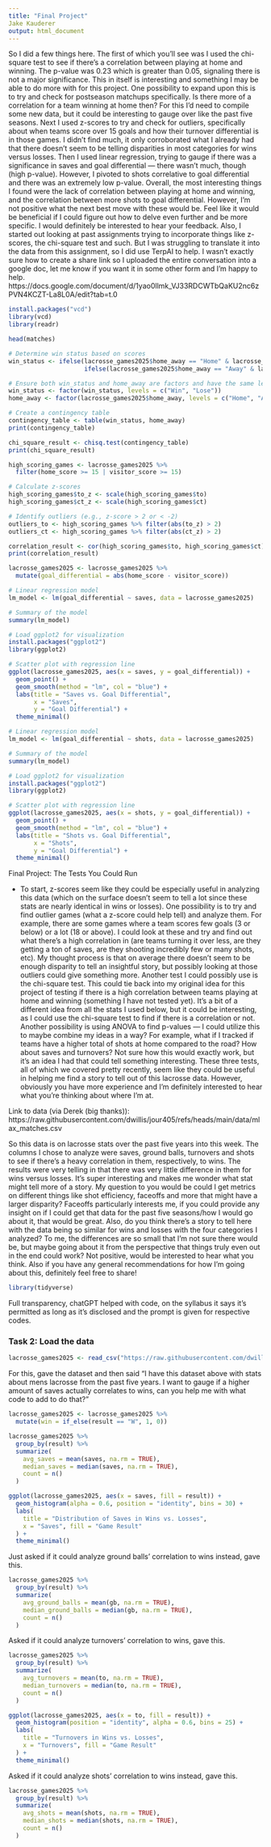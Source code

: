 ```yaml
---
title: "Final Project"
Jake Kauderer
output: html_document
---
```


So I did a few things here. The first of which you'll see was I used the chi-square test to see if there's a correlation between playing at home and winning. The p-value was 0.23 which is greater than 0.05, signaling there is not a major significance. This in itself is interesting and something I may be able to do more with for this project. One possibility to expand upon this is to try and check for postseason matchups specifically. Is there more of a correlation for a team winning at home then? For this I'd need to compile some new data, but it could be interesting to gauge over like the past five seasons. Next I used z-scores to try and check for outliers, specifically about when teams score over 15 goals and how their turnover differential is in those games. I didn't find much, it only corroborated what I already had that there doesn't seem to be telling disparities in most categories for wins versus losses. Then I used linear regression, trying to gauge if there was a significance in saves and goal differential — there wasn't much, though (high p-value). However, I pivoted to shots correlative to goal differential and there was an extremely low p-value. Overall, the most interesting things I found were the lack of correlation between playing at home and winning, and the correlation between more shots to goal differential. However, I'm not positive what the next best move with these would be. Feel like it would be beneficial if I could figure out how to delve even further and be more specific. I would definitely be interested to hear your feedback. Also, I started out looking at past assignments trying to incorporate things like z-scores, the chi-square test and such. But I was struggling to translate it into the data from this assignment, so I did use TerpAI to help. I wasn't exactly sure how to create a share link so I uploaded the entire conversation into a google doc, let me know if you want it in some other form and I'm happy to help. https://docs.google.com/document/d/1yao0llmk_VJ33RDCWTbQaKU2nc6zPVN4KCZT-La8L0A/edit?tab=t.0 


```r
install.packages("vcd")
library(vcd)
library(readr)
```

```r
head(matches)
```
```r
# Determine win status based on scores
win_status <- ifelse(lacrosse_games2025$home_away == "Home" & lacrosse_games2025$home_score > lacrosse_games2025$visitor_score, "Win",
                     ifelse(lacrosse_games2025$home_away == "Away" & lacrosse_games2025$visitor_score > lacrosse_games2025$home_score, "Win", "Lose"))

# Ensure both win_status and home_away are factors and have the same length
win_status <- factor(win_status, levels = c("Win", "Lose"))
home_away <- factor(lacrosse_games2025$home_away, levels = c("Home", "Away"))

# Create a contingency table
contingency_table <- table(win_status, home_away)
print(contingency_table)
```
```r
chi_square_result <- chisq.test(contingency_table)
print(chi_square_result)
```

```r
high_scoring_games <- lacrosse_games2025 %>%
  filter(home_score >= 15 | visitor_score >= 15)
```
```r
# Calculate z-scores
high_scoring_games$to_z <- scale(high_scoring_games$to)
high_scoring_games$ct_z <- scale(high_scoring_games$ct)

# Identify outliers (e.g., z-score > 2 or < -2)
outliers_to <- high_scoring_games %>% filter(abs(to_z) > 2)
outliers_ct <- high_scoring_games %>% filter(abs(ct_z) > 2)
```
```r
correlation_result <- cor(high_scoring_games$to, high_scoring_games$ct)
print(correlation_result)
```
```r
lacrosse_games2025 <- lacrosse_games2025 %>%
  mutate(goal_differential = abs(home_score - visitor_score))
```
```r
# Linear regression model
lm_model <- lm(goal_differential ~ saves, data = lacrosse_games2025)

# Summary of the model
summary(lm_model)
```
```r
# Load ggplot2 for visualization
install.packages("ggplot2")
library(ggplot2)

# Scatter plot with regression line
ggplot(lacrosse_games2025, aes(x = saves, y = goal_differential)) +
  geom_point() +
  geom_smooth(method = "lm", col = "blue") +
  labs(title = "Saves vs. Goal Differential",
       x = "Saves",
       y = "Goal Differential") +
  theme_minimal()
```
```r
# Linear regression model
lm_model <- lm(goal_differential ~ shots, data = lacrosse_games2025)

# Summary of the model
summary(lm_model)
```
```r
# Load ggplot2 for visualization
install.packages("ggplot2")
library(ggplot2)

# Scatter plot with regression line
ggplot(lacrosse_games2025, aes(x = shots, y = goal_differential)) +
  geom_point() +
  geom_smooth(method = "lm", col = "blue") +
  labs(title = "Shots vs. Goal Differential",
       x = "Shots",
       y = "Goal Differential") +
  theme_minimal()
```




Final Project: The Tests You Could Run

- To start, z-scores seem like they could be especially useful in analyzing this data (which on the surface doesn't seem to tell a lot since these stats are nearly identical in wins or losses). One possibility is to try and find outlier games (what a z-score could help tell) and analyze them. For example, there are some games where a team scores few goals (3 or below) or a lot (18 or above). I could look at these and try and find out what there's a high correlation in (are teams turning it over less, are they getting a ton of saves, are they shooting incredibly few or many shots, etc). My thought process is that on average there doesn't seem to be enough disparity to tell an insightful story, but possibly looking at those outliers could give something more. Another test I could possibly use is the chi-square test. This could tie back into my original idea for this project of testing if there is a high correlation between teams playing at home and winning (something I have not tested yet). It's a bit of a different idea from all the stats I used below, but it could be interesting, as I could use the chi-square test to find if there is a correlation or not. Another possibility is using ANOVA to find p-values — I could utilize this to maybe combine my ideas in a way? For example, what if I tracked if teams have a higher total of shots at home compared to the road? How about saves and turnovers? Not sure how this would exactly work, but it's an idea I had that could tell something interesting. These three tests, all of which we covered pretty recently, seem like they could be useful in helping me find a story to tell out of this lacrosse data. However, obviously you have more experience and I'm definitely interested to hear what you're thinking about where I'm at.  



Link to data (via Derek (big thanks)): https://raw.githubusercontent.com/dwillis/jour405/refs/heads/main/data/mlax_matches.csv 

So this data is on lacrosse stats over the past five years into this week. The columns I chose to analyze were saves, ground balls, turnovers and shots to see if there's a heavy correlation in them, respectively, to wins. The results were very telling in that there was very little difference in them for wins versus losses. It's super interesting and makes me wonder what stat might tell more of a story. My question to you would be could I get metrics on different things like shot efficiency, faceoffs and more that might have a larger disparity? Faceoffs particularly interests me, if you could provide any insight on if I could get that data for the past five seasons/how I would go about it, that would be great. Also, do you think there's a story to tell here with the data being so similar for wins and losses with the four categories I analyzed? To me, the differences are so small that I'm not sure there would be, but maybe going about it from the perspective that things truly even out in the end could work? Not positive, would be interested to hear what you think. Also if you have any general recommendations for how I'm going about this, definitely feel free to share!


```r
library(tidyverse)
```


Full transparency, chatGPT helped with code, on the syllabus it says it's permitted as long as it's disclosed and the prompt is given for respective codes.  

### Task 2: Load the data

```r
lacrosse_games2025 <- read_csv("https://raw.githubusercontent.com/dwillis/jour405/refs/heads/main/data/mlax_matches.csv")
```

For this, gave the dataset and then said "I have this dataset above with stats about mens lacrosse from the past five years. I want to gauge if a higher amount of saves actually correlates to wins, can you help me with what code to add to do that?"

```r
lacrosse_games2025 <- lacrosse_games2025 %>%
  mutate(win = if_else(result == "W", 1, 0))
```
```r
lacrosse_games2025 %>%
  group_by(result) %>%
  summarize(
    avg_saves = mean(saves, na.rm = TRUE),
    median_saves = median(saves, na.rm = TRUE),
    count = n()
  )
```
```r
ggplot(lacrosse_games2025, aes(x = saves, fill = result)) +
  geom_histogram(alpha = 0.6, position = "identity", bins = 30) +
  labs(
    title = "Distribution of Saves in Wins vs. Losses",
    x = "Saves", fill = "Game Result"
  ) +
  theme_minimal()
```

Just asked if it could analyze ground balls' correlation to wins instead, gave this.

```r
lacrosse_games2025 %>%
  group_by(result) %>%
  summarize(
    avg_ground_balls = mean(gb, na.rm = TRUE),
    median_ground_balls = median(gb, na.rm = TRUE),
    count = n()
  )
```

Asked if it could analyze turnovers' correlation to wins, gave this.

```r

lacrosse_games2025 %>%
  group_by(result) %>%
  summarize(
    avg_turnovers = mean(to, na.rm = TRUE),
    median_turnovers = median(to, na.rm = TRUE),
    count = n()
  )
```
```r
ggplot(lacrosse_games2025, aes(x = to, fill = result)) +
  geom_histogram(position = "identity", alpha = 0.6, bins = 25) +
  labs(
    title = "Turnovers in Wins vs. Losses",
    x = "Turnovers", fill = "Game Result"
  ) +
  theme_minimal()
```
Asked if it could analyze shots' correlation to wins instead, gave this.
```r
lacrosse_games2025 %>%
  group_by(result) %>%
  summarize(
    avg_shots = mean(shots, na.rm = TRUE),
    median_shots = median(shots, na.rm = TRUE),
    count = n()
  )
```









